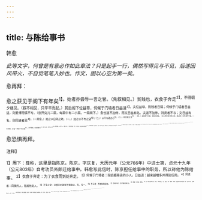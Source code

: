 ```yaml
---
---
---
```

title: 与陈给事书
---



韩愈

*此等文字，何曾是有意必作如此章法？只是起手一行，偶然写得见与不见，后遂因风带火，不自觉笔笔入妙也。作文，固以心空为第一矣。*

愈再拜：

愈之获见于阁下有年矣<sup>1】。始者亦尝辱一言之誉。（先叙相见。）贫贱也，衣食于奔走<sup>2】，不得朝夕继见。（叙不相见，只平平而起。）其后阁下位益尊，伺候于门墙者日益进<sup>3】。夫位益尊，则贱者日隔；伺候于门墙者日益进，则爱博而情不专。（忽开突兀二扇，每扇中有二小扇。一扇阁下。）愈也道不加修，而文日益有名。夫道不加修，则贤者不与；文日益有名，则同进者忌<sup>4】。（一扇愈。）始之以日隔之疏，（一。）加之以不专之望<sup>5】；（二。）以不与者之心<sup>6】，（三。）听忌者之说<sup>7】：（四。）由是阁下之庭，无愈之迹矣。（总上两大扇中四小扇，缴过起一行所谓平平者。）
去年春，亦尝一进谒于左右矣<sup>8】。温乎其容，若加其新也<sup>9】；属乎其言，若闵其穷也<sup>10】。退而喜也，以告于人。（重起二扇，一赢“退而喜＂，轻，下不承。）其后如东京取妻子<sup>11】，又不得朝夕继见。及其还也，亦尝一进谒于左右矣。邈乎其容1，若不察其愚也；悄乎其言<sup>13】，若不接其情也<sup>19】。退而惧也，不敢复进。（一扇“退而惧”，重，下独承。）
今则释然悟，翻然悔曰<sup>15】：其邈也，乃所以怒其来之不继也；其悄也，乃所以示其意也。（忽将后扇翻出陈给事意思来，真是奇绝！）不敏之诛<sup>16】，无所逃避。不敢遂进，辄自疏其所以<sup>17】，（只此四语特庄甚，上俱以文为如戏也。）并献近所为《复志赋》以下十首为一卷，卷有标轴；《送孟郊序》一首，生纸写<sup>18】，不加装饰，皆有揩字注字处<sup>19】。急于自解而谢<sup>20】，不能俟更写，阁下取其意而略其礼可也。

愈恐惧再拜。

<sup>注释】

<sup>1】周下：尊称，这里是指陈京。陈京，字庆复，大历元年（公元766年）中进士第，贞元十九年（公元803年）自考功员外郎迁给事中。韩愈写此信时，陈京担任给事中的职务，所以称他为陈给事。
<sup>2】衣食于奔走：为了衣食而到处奔走。
<sup>3】伺候于门墙者：指谄媚奉承的小人。日益进：越来越增多并得到任用。
<sup>4】同进者：同类的人，指其他文人。
<sup>5】不专之望：对相见的期望不很殷切。专，专一。
<sup>6】不与者：不屑和我来往。
<sup>7】忌者之说：忌妒者的谗言。
<sup>8】进谒：拜谒、拜见。
<sup>9】温：态度温和可亲。其容：您的脸上。容，面容。加：增加、加多。这里有称许的意思。其：指代“他”，即韩愈本人。新：进步。
<sup>10】属乎其言：即其言相属，指对方一句接一句地和自己来切叙谈。闵：同“悯”，同情、忧虑。
<sup>11】如：到。东京：洛阳。
<sup>12】邈乎：这里是指态度冷淡。邈，远。
<sup>13】悄乎：这里是指沉默不言。悄，静。
<sup>14】接：理会、理睬。
<sup>15】翻然：同“橎然”。
<sup>16】不敏：不聪明。诛：责罚。
<sup>17】自疏：自己说明。
<sup>18】生纸：唐代市场上供应的纸有生、熟之分。生纸一般用以打草稿。
<sup>19】揩字：字迹有涂改的地方。
<sup>20】自解：自我解释。谢：谢罪、致歉。